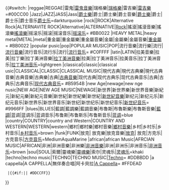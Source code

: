 <includeonly>{{#switch: {{lc:{{{1|}}}}}
|reggae|REGGAE|雷鬼|[[雷鬼音樂]]|瑞格樂|[[瑞格樂]]|雷吉樂|[[雷吉樂]]=#00CC00
|Jazz|JAZZ|JASS|Jass|[[爵士樂]]|爵士|爵士樂|爵士音樂|[[爵士樂]]|爵士|爵士乐|爵士音乐[[爵士乐]]=darkturquoise
<!-- 包括: 酷派爵士,搖擺大樂團,咆勃樂,硬式咆勃(Hardbop),後咆勃(Postbop),自由爵士,融合爵士 -->
|rock||ROCK|Alternative Rock|ALTERNAVITE ROCK|Alternative|ALTERNATIVE|[[Rock]]|搖滾|搖滾音樂|搖滾樂[[搖滾樂]]|摇滚乐|摇滚|摇滚音乐|[[摇滚乐]]=&#32;#BB0022
<!-- 包括: 情感核,女子團體,Group Sounds,果醬樂隊,普洛托朋克,以及含有「搖滾」一詞的類型的一切音樂 -->
|HEAVY METAL|heavy metal|METAL|metal|重金屬|重金屬樂|重金屬音樂|金屬|金屬樂|金屬音樂|[[重金屬]]=&#32;#BB0022
|popular pusic|pop|POPULAR MUSIC|POP|流行音樂|流行樂|流行|[[流行音樂]]|流行音乐|流行乐|流行|[[流行音乐]]=&#32;#C0FFFF
<!-- 泛指被當下大多數人所接受的音樂形式,若不懂得分辨,建議以流行音樂分類 -->
|latin|LATIN|拉美音樂|拉美|拉丁樂|拉丁美洲音樂|[[拉丁美洲音樂]]|拉美|拉丁美洲音乐|拉美音乐|拉丁美洲音乐|[[拉丁美洲音乐]]=lightgreen
|classical|classic|classical usic|CLASSICAL|CLASSIC|CLASSICAL MUSIC|現代古典|現代古典樂|現代古典音樂|古典音樂|古典樂|古典|[[古典音樂]]|现代古典|现代古典乐|现代古典音乐|古典|古典乐|古典音乐|[[现代古典音乐]]=&#32;#B5954B
<!-- 廣義於公元1000年至今的西方藝術音樂，從1750年到1820年的西方藝術音樂 -->
|new Age|newage|new nge nusic|NEW AGE|NEW AGE MUSIC|NEWAGE|新世界|新世界樂|新世界音樂|新紀元|新紀元樂|新紀元音樂|新世紀|新世紀樂|新世紀|[[新世紀音樂]]|新纪元|新纪元乐|新纪元音乐|新世界乐|新世界音乐|新世纪|新世纪乐|新世纪音乐|[[新世纪音乐]]=&#32;#9966FF
<!-- 象徵時代更替詮釋精神內涵的改良音樂都可歸於此內 -->
|blues|BLUES|藍調|藍調樂|藍調音樂|布魯斯|布魯斯樂|布魯斯音樂|[[藍調]]|蓝调|蓝调乐|蓝调音乐|布鲁斯|布鲁斯乐|布鲁斯音乐|[[蓝调]]=blue
|country|COUNTRY|country and Western|COUNTRY AND WESTERN|WESTERN|western|鄉村|鄉村樂|鄉村音樂|[[鄉村音樂]]|乡村|乡村乐|乡村音乐|[[乡村音乐]]=brown
<!-- 包括民間音樂（Folk music），又稱民間歌謠、民 俗音樂、民間短篇詩歌等，簡稱民謠、民歌、民樂或民曲-->
|funk|FUNK|放克| 放克樂|放克音樂|[[放克]]| 放克|方克乐|方克音乐|[[方克音乐]]=MediumAquaMarine 
|african|african Music|AFRCIAN MUSIC|AFRICAN|非洲|非洲音樂|非洲樂|[[非洲音樂]]|非洲|非洲乐|非洲音乐|[[非洲音乐]]=brown
<!-- 泛指在撒哈拉沙漠以北地區的音樂屬於阿拉伯音樂系統 -->
|soul|SOUL|索爾|靈魂樂|[[靈魂樂]]|索尔|灵魂乐|[[灵魂乐]]=khaki
<!-- 索爾(Soul)常指帶有福音歌宗教熱情的節奏布魯斯(Blues) -->
|techno|techno music|TECHNO|TECHNO MUSIC|[[Techno]]=&#32;#DDBBDD
|a cappella|A CAPPELLA|無伴奏合唱|阿卡貝拉|[[A Cappella]]=&#32;#FFDEAD
  |{{#if:{{{2|}}}|{{{2}}}|&#32;#DDCCFF}}
}}</includeonly><noinclude>

{{esoteric}}